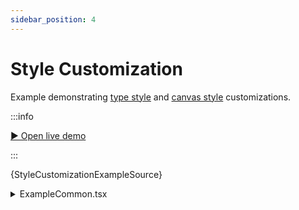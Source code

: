 ```yaml
---
sidebar_position: 4
---
```


# Style Customization

Example demonstrating [type style](/docs/components/workspace.md#customize-type-styles) and [canvas style](/docs/components/canvas.md#customization) customizations.

:::info

[▶︎ Open live demo](/playground/style-customization)

:::


<CodeBlock language="tsx"
  title="/src/examples/PlaygroundStyleCustomization.tsx"
  showLineNumbers>
  {StyleCustomizationExampleSource}
</CodeBlock>

<details>
  <summary>ExampleCommon.tsx</summary>
  <CodeBlock language="tsx"
    title="/src/examples/ExampleCommon.tsx"
    showLineNumbers>
    {ExampleCommonSource}
  </CodeBlock>
</details>
